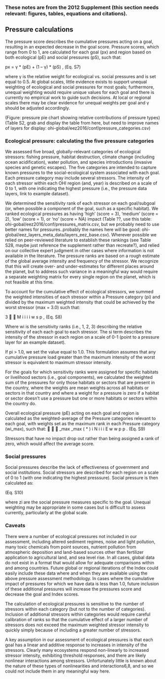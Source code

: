 ### These notes are from the 2012 Supplement (this section needs relevant: figures, tables, equations and citations).

## Pressure calculations

The pressure score describes the cumulative pressures acting on a goal, resulting in an expected decrease in the goal score.  Pressure scores, which range from 0 to 1, are calculated for each goal (px) and region based on both ecological (pE) and social pressures (pS), such that:

px = γ * (pE) + (1 – γ) * (pS) , (Eq. S7)

where γ is the relative weight for ecological vs. social pressures and is set equal to 0.5. At global scales, little evidence exists to support unequal weighting of ecological and social pressures for most goals; furthermore, unequal weighting would require unique values for each goal and there is currently no empirical work to guide such decisions. At local or regional scales there may be clear evidence for unequal weights per goal and γ should be adjusted accordingly.

(Figure: pressure pie chart showing relative contributions of pressure types)
(Table S2, grab and display the table from here, but need to improve names of layers for display: ohi-global/eez2016/conf/pressure_categories.csv)

### Ecological pressure: calculating the five pressure categories
We assessed five broad, globally-relevant categories of ecological stressors: fishing pressure, habitat destruction, climate change (including ocean acidification), water pollution, and species introductions (invasive species and genetic escapes). The five categories are intended to capture known pressures to the social-ecological system associated with each goal. Each pressure category may include several stressors. The intensity of each stressor within each OHI region (and, year) is described on a scale of 0 to 1, with one indicating the highest pressure (i.e., the pressure data layers, link to example dataset).

We determined the sensitivity rank of each stressor on each goal/subgoal (or, when possible a component of the goal, such as a specific habitat).  We ranked ecological pressures as having ‘high’ (score = 3), ‘medium’ (score = 2), ‘low’ (score = 1), or 'no' (score = NA) impact (Table ??, use this table: ohi-gobal/eez2016/conf/pressures_matrix.csv, but we probably need to use better names for pressures..probably the names here will be good: ohi-global/eez_layers_meta_data/layers_eez_base.csv). Wherever possible we relied on peer-reviewed literature to establish these rankings (see Table S28, maybe just reference the supplement rather than recreate?), and relied on our collective expert judgment in other cases where information is not available in the literature.  The pressure ranks are based on a rough estimate of the global average intensity and frequency of the stressor. We recognize that this will create over- and under-estimates for different places around the planet, but to address such variance in a meaningful way would require a separate weighting matrix for every single region on the planet, which is not feasible at this time.

To account for the cumulative effect of ecological stressors, we summed the weighted intensities of each stressor within a Pressure category (pi) and divided by the maximum weighted intensity that could be achieved by the worst stressor (max = 3.0) such that:

3


M
i
i i
i
w s
p , (Eq. S8)

Where wi is the sensitivity ranks (i.e., 1, 2, 3) describing the relative sensitivity of each each goal to each stressor.  The si term describes the intensity of the stressor in each region on a scale of 0-1 (point to a pressure layer for an example dataset).  

If pi > 1.0, we set the value equal to 1.0. This formulation assumes that any cumulative pressure load greater than the maximum intensity of the worst stressor is equivalent to maximum stressor intensity.

For the goals for which sensitivity ranks were assigned for specific habitats or livelihood sectors (i.e., goal components), we calculated the weighted sum of the pressures for only those habitats or sectors that are present in the country, where the weights are mean weights across all habitats or sectors in that country and where a weight for a pressure is zero if a habitat or sector doesn't use a pressure but one or more habitats or sectors within the country do.


Overall ecological pressure (pE) acting on each goal and region is  calculated as the weighted-average of the Pressure categories relevant to each goal, with weights set as the maximum rank in each Pressure category
(wi_max), such that:



_max
_max ( * )
i
N
i
i i
E w
w p
p . (Eq. S9)

Stressors that have no impact drop out rather than being assigned a rank of zero, which would affect the average score.


### Social pressures

Social pressures describe the lack of effectiveness of government and social institutions.  Social stressors are described for each region on a scale of 0 to 1 (with one indicating the highest presssure). Social pressure is then calculated as:

(Eq. S10)

where zi are the social pressure measures specific to the goal. Unequal weighting may be appropriate in some cases but is difficult to assess currently, particularly at the global scale. 


### Caveats


There were a number of ecological pressures not included in our assessment, including altered sediment regimes, noise and light pollution, many toxic chemicals from point sources, nutrient pollution from atmospheric deposition and land-based sources other than fertilizer application to agricultural land, and sea level rise. In all cases, global data do not exist in a format that would allow for adequate comparisons within and among countries. Future global or regional iterations of the Index could easily include these data where and when they are available using the above pressure assessment methodology. In cases where the cumulative impact of pressures for which we have data is less than 1.0, future inclusion of these additional pressures will increase the pressures score and decrease the goal and Index scores.


The calculation of ecological pressures is sensitive to the number of stressors within each category (but not to the number of categories). Inclusion of additional stressors within categories would require careful calibration of ranks so that the cumulative effect of a larger number of stressors does not exceed the maximum weighted
stressor intensity to quickly simply because of including a greater number of stressors.


A key assumption in our assessment of ecological pressures is that each goal has a linear and additive response to increases in intensity of the stressors. Clearly many ecosystems respond non-linearly to increased stressor intensity, exhibiting threshold responses, and there are likely nonlinear interactions among stressors. Unfortunately little is known about the nature of these types of nonlinearities and interactions6,8, and so we could not include them in any meaningful way here.